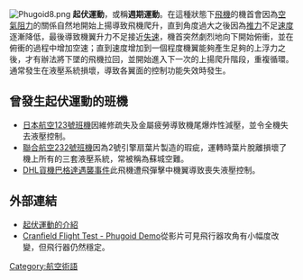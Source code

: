 {{Unreferenced |time=2008-08-05T07:02:41+00:00 }}
[[File:Phugoid8.png|thumb]]
'''起伏運動'''，或稱'''週期運動'''。在這種狀態下[[飛機|飛機]]的機首會因為[[空氣阻力|空氣阻力]]的關係自然地開始上揚導致飛機爬升，直到角度過大之後因為[[推力|推力]]不足[[速度|速度]]逐漸降低，最後導致機翼升力不足接近[[失速|失速]]，機首突然劇烈地向下開始俯衝，並在俯衝的過程中增加空速；直到速度增加到一個程度機翼能夠產生足夠的上浮力之後，才有辦法將下墜的飛機拉回，並開始進入下一次的上揚爬升階段，重複循環。通常發生在液壓系統損壞，導致各翼面的控制功能失效時發生。

== 曾發生起伏運動的班機 ==
*[[日本航空123號班機|日本航空123號班機]]因維修疏失及金屬疲勞導致機尾爆炸性減壓，並令全機失去液壓控制。
*[[聯合航空232號班機|聯合航空232號班機]]因為2號引擎扇葉片製造的瑕疵，運轉時葉片脫離損壞了機上所有的三套液壓系統，常被稱為蘇城空難。
*[[DHL貨機巴格達遇襲事件|DHL貨機巴格達遇襲事件]]此飛機遭飛彈擊中機翼導致喪失液壓控制。

== 外部連結 ==
*[http://www.math.sunysb.edu/~scott/Book331/Art_Phugoid.html 起伏運動的介紹] {{Wayback|url=http://www.math.sunysb.edu/~scott/Book331/Art_Phugoid.html |date=20120204114517 }}{{en}}
*[http://tw.youtube.com/watch?v=xscTOaQrixg Cranfield Flight Test - Phugoid Demo]從影片可見飛行器攻角有小幅度改變，但飛行器仍然穩定。{{en}}


{{航空小作品}}

[[Category:航空術語|Category:航空術語]]